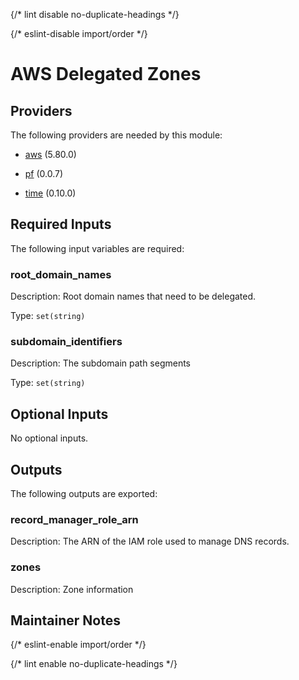 
{/* lint disable no-duplicate-headings */}

{/* eslint-disable import/order */}
<ModuleHeader name="aws_delegated_zones" sourceHref="https://github.com/Panfactum/stack/tree/__PANFACTUM_VERSION_MAIN__/packages/infrastructure/aws_delegated_zones" status="stable" type="direct"/>

# AWS Delegated Zones

## Providers

The following providers are needed by this module:

- [aws](https://registry.terraform.io/providers/hashicorp/aws/5.80.0/docs) (5.80.0)

- [pf](https://registry.terraform.io/providers/panfactum/pf/0.0.7/docs) (0.0.7)

- [time](https://registry.terraform.io/providers/hashicorp/time/0.10.0/docs) (0.10.0)

## Required Inputs

The following input variables are required:

### root\_domain\_names

Description: Root domain names that need to be delegated.

Type: `set(string)`

### subdomain\_identifiers

Description: The subdomain path segments

Type: `set(string)`

## Optional Inputs

No optional inputs.

## Outputs

The following outputs are exported:

### record\_manager\_role\_arn

Description: The ARN of the IAM role used to manage DNS records.

### zones

Description: Zone information

## Maintainer Notes

{/* eslint-enable import/order */}

{/* lint enable no-duplicate-headings */}
